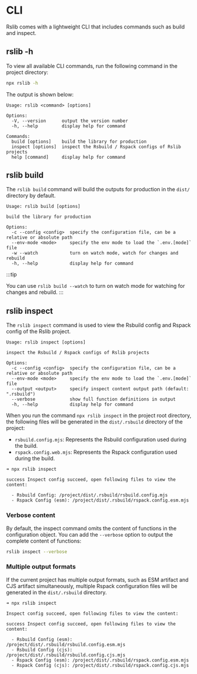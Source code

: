 # CLI

Rslib comes with a lightweight CLI that includes commands such as build and inspect.

## rslib -h

To view all available CLI commands, run the following command in the project directory:

```bash
npx rslib -h
```

The output is shown below:

```text
Usage: rslib <command> [options]

Options:
  -V, --version      output the version number
  -h, --help         display help for command

Commands:
  build [options]    build the library for production
  inspect [options]  inspect the Rsbuild / Rspack configs of Rslib projects
  help [command]     display help for command
```

## rslib build

The `rslib build` command will build the outputs for production in the `dist/` directory by default.

```text
Usage: rslib build [options]

build the library for production

Options:
  -c --config <config>  specify the configuration file, can be a relative or absolute path
  --env-mode <mode>     specify the env mode to load the `.env.[mode]` file
  -w --watch            turn on watch mode, watch for changes and rebuild
  -h, --help            display help for command
```

:::tip

You can use `rslib build --watch` to turn on watch mode for watching for changes and rebuild.
:::

## rslib inspect

The `rslib inspect` command is used to view the Rsbuild config and Rspack config of the Rslib project.

```text
Usage: rslib inspect [options]

inspect the Rsbuild / Rspack configs of Rslib projects

Options:
  -c --config <config>  specify the configuration file, can be a relative or absolute path
  --env-mode <mode>     specify the env mode to load the `.env.[mode]` file
  --output <output>     specify inspect content output path (default: ".rsbuild")
  --verbose             show full function definitions in output
  -h, --help            display help for command
```

When you run the command `npx rslib inspect` in the project root directory, the following files will be generated in the `dist/.rsbuild` directory of the project:

- `rsbuild.config.mjs`: Represents the Rsbuild configuration used during the build.
- `rspack.config.web.mjs`: Represents the Rspack configuration used during the build.

```text
➜ npx rslib inspect

success Inspect config succeed, open following files to view the content:

  - Rsbuild Config: /project/dist/.rsbuild/rsbuild.config.mjs
  - Rspack Config (esm): /project/dist/.rsbuild/rspack.config.esm.mjs
```

### Verbose content

By default, the inspect command omits the content of functions in the configuration object. You can add the `--verbose` option to output the complete content of functions:

```bash
rslib inspect --verbose
```

### Multiple output formats

If the current project has multiple output formats, such as ESM artifact and CJS artifact simultaneously, multiple Rspack configuration files will be generated in the `dist/.rsbuild` directory.

```text
➜ npx rslib inspect

Inspect config succeed, open following files to view the content:

success Inspect config succeed, open following files to view the content:

  - Rsbuild Config (esm): /project/dist/.rsbuild/rsbuild.config.esm.mjs
  - Rsbuild Config (cjs): /project/dist/.rsbuild/rsbuild.config.cjs.mjs
  - Rspack Config (esm): /project/dist/.rsbuild/rspack.config.esm.mjs
  - Rspack Config (cjs): /project/dist/.rsbuild/rspack.config.cjs.mjs
```
